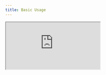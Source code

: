 ```yaml
---
title: Basic Usage
---
```


<iframe
  src="https://codesandbox.io/embed/swr-basic-p7dg6?codemirror=1&fontsize=14&autoresize=1"
  className="_w-full _h-[calc(100dvh-var(--nextra-navbar-height))] mt-6"
  title="SWR - Basic Usage"
/>

